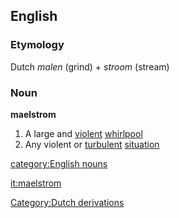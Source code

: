 ==English==
===Etymology===
Dutch ''malen'' (grind) + ''stroom'' (stream)
===Noun===
'''maelstrom'''
#A large and [[violent]] [[whirlpool]]
#Any violent or [[turbulent]] [[situation]]
[[category:English nouns]]
[[Category:Dutch derivations]]

[[it:maelstrom]]